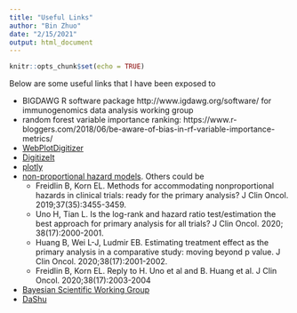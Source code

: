 ---
title: "Useful Links"
author: "Bin Zhuo"
date: "2/15/2021"
output: html_document
---

```{r setup, include=FALSE}
knitr::opts_chunk$set(echo = TRUE)
```

Below are some useful links that I have been exposed to 

  + BIGDAWG R software package http://www.igdawg.org/software/ for
  immunogenomics data analysis working group
  + random forest variable importance ranking: https://www.r-bloggers.com/2018/06/be-aware-of-bias-in-rf-variable-importance-metrics/
  + [WebPlotDigitizer](https://automeris.io/WebPlotDigitizer/)
  + [DigitizeIt](https://www.digitizeit.de/) 
  + [plotly](https://plotly-r.com/index.html)
  + [non-proportional hazard models](https://onlinelibrary.wiley.com/doi/10.1002/pst.2091). Others could be 
    + Freidlin B, Korn EL. Methods for accommodating nonproportional hazards in clinical trials: ready for the primary analysis? J Clin Oncol.
2019;37(35):3455-3459.
    + Uno H, Tian L. Is the log-rank and hazard ratio test/estimation the best approach for primary analysis for all trials? J Clin Oncol. 2020;
38(17):2000-2001.
    + Huang B, Wei L-J, Ludmir EB. Estimating treatment effect as the primary analysis in a comparative study: moving beyond p value. J Clin Oncol. 2020;38(17):2001-2002.
    + Freidlin B, Korn EL. Reply to H. Uno et al and B. Huang et al. J Clin Oncol. 2020;38(17):2003-2004
  + [Bayesian Scientific Working Group](http://www.bayesianscientific.org)
  + [DaShu](https://dahshu.wildapricot.org/)


